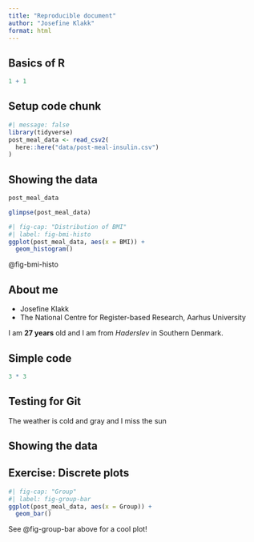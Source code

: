 ```yaml
---
title: "Reproducible document"
author: "Josefine Klakk"
format: html
---
```


## Basics of R

```r
1 + 1
```

## Setup code chunk

```r
#| message: false
library(tidyverse)
post_meal_data <- read_csv2(
  here::here("data/post-meal-insulin.csv")
)
```

## Showing the data
```r
post_meal_data
```

```r
glimpse(post_meal_data)
```

```r
#| fig-cap: "Distribution of BMI"
#| label: fig-bmi-histo
ggplot(post_meal_data, aes(x = BMI)) + 
  geom_histogram()
```
@fig-bmi-histo


## About me

- Josefine Klakk 
- The National Centre for Register-based Research, Aarhus University

I am **27 years** old and I am from *Haderslev* in Southern Denmark.

## Simple code
```r
3 * 3
```
## Testing for Git
The weather is cold and gray and I miss the sun

## Showing the data

## Exercise: Discrete plots

```r
#| fig-cap: "Group"
#| label: fig-group-bar
ggplot(post_meal_data, aes(x = Group)) +
  geom_bar()
```


See @fig-group-bar above for a cool plot!




